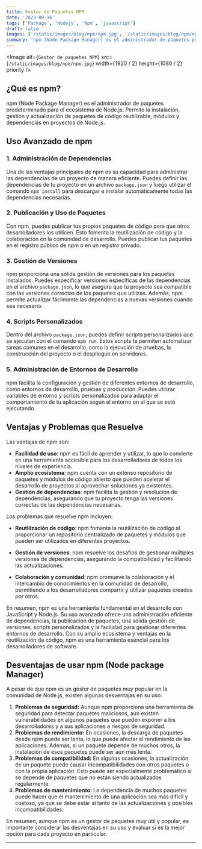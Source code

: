 ```yaml
---
title: Gestor de Paquetes NPM
date: '2023-08-16'
tags: ['Package', 'Nodejs', 'Npm', 'javascript']
draft: false
images: ['/static/images/blog/npm/npm.jpg', '/static/images/blog/npm/npm.jpg']
summary: 'npm (Node Package Manager) es el administrador de paquetes predeterminado para el ecosistema de Node.js. Permite la instalación, gestión y actualización de paquetes...'
---
```


<Image
  alt={`Gestor de paquetes NPM`}
  src={`/static/images/blog/npm/npm.jpg`}
  width={1920 / 2}
  height={1080 / 2}
  priority
/>

## ¿Qué es npm?

npm (Node Package Manager) es el administrador de paquetes predeterminado para el ecosistema de Node.js. Permite la instalación, gestión y actualización de paquetes de código reutilizable, módulos y dependencias en proyectos de Node.js.

## Uso Avanzado de npm

### 1. Administración de Dependencias

Una de las ventajas principales de npm es su capacidad para administrar las dependencias de un proyecto de manera eficiente. Puedes definir las dependencias de tu proyecto en un archivo `package.json` y luego utilizar el comando `npm install` para descargar e instalar automáticamente todas las dependencias necesarias.

### 2. Publicación y Uso de Paquetes

Con npm, puedes publicar tus propios paquetes de código para que otros desarrolladores los utilicen. Esto fomenta la reutilización de código y la colaboración en la comunidad de desarrollo. Puedes publicar tus paquetes en el registro público de npm o en un registro privado.

### 3. Gestión de Versiones

npm proporciona una sólida gestión de versiones para los paquetes instalados. Puedes especificar versiones específicas de las dependencias en el archivo `package.json`, lo que asegura que tu proyecto sea compatible con las versiones correctas de los paquetes que utilizas. Además, npm permite actualizar fácilmente las dependencias a nuevas versiones cuando sea necesario.

### 4. Scripts Personalizados

Dentro del archivo `package.json`, puedes definir scripts personalizados que se ejecutan con el comando `npm run`. Estos scripts te permiten automatizar tareas comunes en el desarrollo, como la ejecución de pruebas, la construcción del proyecto o el despliegue en servidores.

### 5. Administración de Entornos de Desarrollo

npm facilita la configuración y gestión de diferentes entornos de desarrollo, como entornos de desarrollo, pruebas y producción. Puedes utilizar variables de entorno y scripts personalizados para adaptar el comportamiento de tu aplicación según el entorno en el que se esté ejecutando.

## Ventajas y Problemas que Resuelve

Las ventajas de npm son:

- **Facilidad de uso**: npm es fácil de aprender y utilizar, lo que lo convierte en una herramienta accesible para los desarrolladores de todos los niveles de experiencia.
- **Amplio ecosistema**: npm cuenta con un extenso repositorio de paquetes y módulos de código abierto que pueden acelerar el desarrollo de proyectos al aprovechar soluciones ya existentes.
- **Gestión de dependencias**: npm facilita la gestión y resolución de dependencias, asegurando que tu proyecto tenga las versiones correctas de las dependencias necesarias.

Los problemas que resuelve npm incluyen:

- **Reutilización de código**: npm fomenta la reutilización de código al proporcionar un repositorio centralizado de paquetes y módulos que pueden ser utilizados en diferentes proyectos.
- **Gestión de versiones**: npm resuelve los desafíos de gestionar múltiples versiones de dependencias, asegurando la compatibilidad y facilitando las actualizaciones.

- **Colaboración y comunidad**: npm promueve la colaboración y el intercambio de conocimientos en la comunidad de desarrollo, permitiendo a los desarrolladores compartir y utilizar paquetes creados por otros.

En resumen, npm es una herramienta fundamental en el desarrollo con JavaScript y Node.js. Su uso avanzado ofrece una administración eficiente de dependencias, la publicación de paquetes, una sólida gestión de versiones, scripts personalizados y la facilidad para gestionar diferentes entornos de desarrollo. Con su amplio ecosistema y ventajas en la reutilización de código, npm es una herramienta esencial para los desarrolladores de software.


## Desventajas de usar npm (Node package Manager)

A pesar de que npm es un gestor de paquetes muy popular en la comunidad de Node.js, existen algunas desventajas en su uso:

1. **Problemas de seguridad:** Aunque npm proporciona una herramienta de seguridad para detectar paquetes maliciosos, aún existen vulnerabilidades en algunos paquetes que pueden exponer a los desarrolladores y a sus aplicaciones a riesgos de seguridad.
2. **Problemas de rendimiento:** En ocasiones, la descarga de paquetes desde npm puede ser lenta, lo que puede afectar el rendimiento de las aplicaciones. Además, si un paquete depende de muchos otros, la instalación de esos paquetes puede ser aún más lenta.
3. **Problemas de compatibilidad:** En algunas ocasiones, la actualización de un paquete puede causar incompatibilidades con otros paquetes o con la propia aplicación. Esto puede ser especialmente problemático si se depende de paquetes que no están siendo actualizados regularmente.
4. **Problemas de mantenimiento:** La dependencia de muchos paquetes puede hacer que el mantenimiento de una aplicación sea más difícil y costoso, ya que se debe estar al tanto de las actualizaciones y posibles incompatibilidades.

En resumen, aunque npm es un gestor de paquetes muy útil y popular, es importante considerar las desventajas en su uso y evaluar si es la mejor opción para cada proyecto en particular.

---
